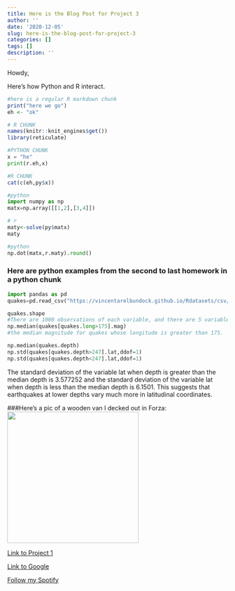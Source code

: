 ```yaml
---
title: Here is the Blog Post for Project 3
author: ''
date: '2020-12-05'
slug: here-is-the-blog-post-for-project-3
categories: []
tags: []
description: ''
---
```


Howdy,

Here's how Python and R interact.

```r

#here is a regular R markdown chunk
print("here we go")
eh <- "ok"
```

```R

# R CHUNK
names(knitr::knit_engines$get())
library(reticulate)

```

```python
#PYTHON CHUNK
x = "he"
print(r.eh,x)

```

```R
#R CHUNK
cat(c(eh,py$x))

```

```python
#python
import numpy as np
matx=np.array([[1,2],[3,4]])
```
```R
# r
maty<-solve(py$matx)
maty
```

```python
#python
np.dot(matx,r.maty).round()
```

### Here are python examples from the second to last homework in a python chunk
```python

import pandas as pd
quakes=pd.read_csv("https://vincentarelbundock.github.io/Rdatasets/csv/datasets/quakes.csv",index_col=0)

quakes.shape
#There are 1000 observations of each variable, and there are 5 variables in total.
np.median(quakes[quakes.long>175].mag)
#the median magnitude for quakes whose longitude is greater than 175. 

np.median(quakes.depth)
np.std(quakes[quakes.depth>247].lat,ddof=1)
np.std(quakes[quakes.depth<247].lat,ddof=1)

```
The standard deviation of the variable lat when depth is greater than the median depth is 3.577252 and the standard deviation of the variable lat when depth is less than the median depth is 6.1501. This suggests that earthquakes at lower depths vary much more in latitudinal coordinates.

###Here's a pic of a wooden van I decked out in Forza: 
![](/post/2020-12-05-here-is-the-blog-post-for-project-3_files/IMG_3382.JPG){width=300px height=300px}

[Link to Project 1](https://edg-rdo.github.io/project/project1/)

[Link to Google](https://www.google.com)

[Follow my Spotify](https://open.spotify.com/user/edg.rdo?si=jjJzWjTRRp-DmDehf5KItA)
